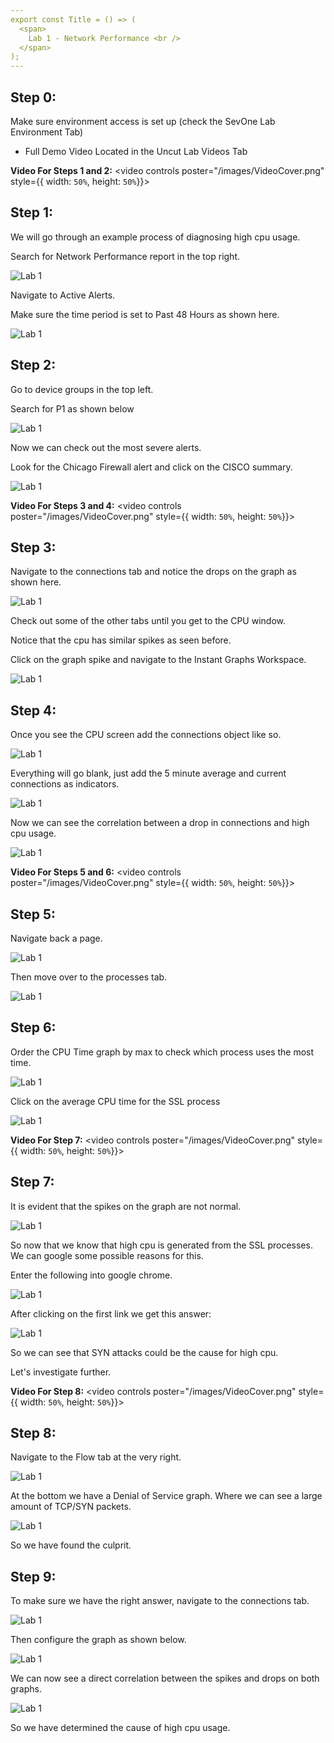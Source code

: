 ```yaml
---
export const Title = () => (
  <span>
    Lab 1 - Network Performance <br />
  </span>
);
---
```


## Step 0:

Make sure environment access is set up (check the SevOne Lab Environment Tab)
* Full Demo Video Located in the Uncut Lab Videos Tab

**Video For Steps 1 and 2:**
<video controls poster="/images/VideoCover.png" style={{ width: `50%`, height: `50%`}}>
  <source src="/videos/NPM/NetPerf1.mp4"/>
</video>

## Step 1: 

We will go through an example process of diagnosing high cpu usage. 

Search for Network Performance report in the top right.

![Lab 1](images/1.1.png)

Navigate to Active Alerts.

Make sure the time period is set to Past 48 Hours as shown here.

![Lab 1](images/1.2.png)

## Step 2:

Go to device groups in the top left.

Search for P1 as shown below

![Lab 1](images/1.3.png)

Now we can check out the most severe alerts.

Look for the Chicago Firewall alert and click on the CISCO summary.

![Lab 1](images/1.4.png)

**Video For Steps 3 and 4:**
<video controls poster="/images/VideoCover.png" style={{ width: `50%`, height: `50%`}}>
  <source src="/videos/NPM/NetPerf2.mp4"/>
</video>

## Step 3:

Navigate to the connections tab and notice the drops on the graph as shown here.

![Lab 1](images/1.5.png)

Check out some of the other tabs until you get to the CPU window. 

Notice that the cpu has similar spikes as seen before. 

Click on the graph spike and navigate to the Instant Graphs Workspace.

![Lab 1](images/1.6.png)

## Step 4:

Once you see the CPU screen add the connections object like so.

![Lab 1](images/1.7.png)

Everything will go blank, just add the 5 minute average and current connections as indicators.

![Lab 1](images/1.8.png)

Now we can see the correlation between a drop in connections and high cpu usage.

![Lab 1](images/1.9.png)


**Video For Steps 5 and 6:**
<video controls poster="/images/VideoCover.png" style={{ width: `50%`, height: `50%`}}>
  <source src="/videos/NPM/NetPerf3.mp4"/>
</video>

## Step 5:

Navigate back a page. 

![Lab 1](images/1.10.png)

Then move over to the processes tab.

![Lab 1](images/1.11.png)

## Step 6: 

Order the CPU Time graph by max to check which process uses the most time. 

![Lab 1](images/1.12.png)

Click on the average CPU time for the SSL process

![Lab 1](images/1.13.png)

**Video For Step 7:**
<video controls poster="/images/VideoCover.png" style={{ width: `50%`, height: `50%`}}>
  <source src="/videos/NPM/NetPerf4.mp4"/>
</video>

## Step 7: 

It is evident that the spikes on the graph are not normal.

![Lab 1](images/1.14.png)

So now that we know that high cpu is generated from the SSL processes. We can
google some possible reasons for this.

Enter the following into google chrome.

![Lab 1](images/1.15.png)

After clicking on the first link we get this answer:

![Lab 1](images/1.16.png)

So we can see that SYN attacks could be the cause for high cpu.

Let's investigate further.


**Video For Step 8:**
<video controls poster="/images/VideoCover.png" style={{ width: `50%`, height: `50%`}}>
  <source src="/videos/NPM/NetPerf5.mp4"/>
</video>

## Step 8:

Navigate to the Flow tab at the very right.

![Lab 1](images/1.17.png)

At the bottom we have a Denial of Service graph. Where we can see
a large amount of TCP/SYN packets.

![Lab 1](images/1.18.png)

So we have found the culprit.

## Step 9:

To make sure we have the right answer, navigate to the connections tab.

![Lab 1](images/1.19.png)

Then configure the graph as shown below.

![Lab 1](images/1.20.png)

We can now see a direct correlation between the spikes and drops on both graphs.

![Lab 1](images/1.21.png)

So we have determined the cause of high cpu usage.


